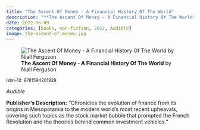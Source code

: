 ```yaml
---
title: "The Ascent Of Money - A Financial History Of The World"
description: "**The Ascent Of Money - A Financial History Of The World** by Niall Ferguson"
date: 2022-06-09
categories: [books, non-fiction, 2022, Audible]
image: the-ascent-of-money.jpg
---
```

![**The Ascent Of Money - A Financial History Of The World** by Niall Ferguson](the-ascent-of-money.jpg){fig-align="left"}

<sup>isbn-13: 9781594201929</sup>

*Audible*

**Publisher's Description:**
"Chronicles the evolution of finance from its origins in Mesopotamia to the
modern world's most recent upheavals, covering such topics as the stock
market bubble that prompted the French Revolution and the theories behind
common investment vehicles."